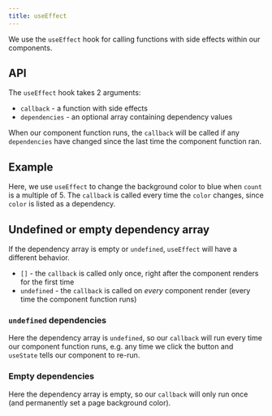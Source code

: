 ```yaml
---
title: useEffect
---
```



<Author name="@msyleung" url="https://twitter.com/msyleung" />

We use the `useEffect` hook for calling functions with side effects within our components.

## API

The `useEffect` hook takes 2 arguments:

- `callback` - a function with side effects
- `dependencies` - an optional array containing dependency values

When our component function runs, the `callback` will be called if any `dependencies` have changed since the last time the component function ran.

## Example

Here, we use `useEffect` to change the background color to blue when `count` is a multiple of 5. The `callback` is called every time the `color` changes, since `color` is listed as a dependency.

<Example code={useEffectWithDeps} />

## Undefined or empty dependency array

If the dependency array is empty or `undefined`, `useEffect` will have a different behavior.

- `[]` - the `callback` is called only once, right after the component renders for the first time
- `undefined` - the `callback` is called on _every_ component render (every time the component function runs)

### `undefined` dependencies

Here the dependency array is `undefined`, so our `callback` will run every time our component function runs, e.g. any time we click the button and `useState` tells our component to re-run.

<Example code={useEffectWithNoDeps} />

### Empty dependencies

Here the dependency array is empty, so our `callback` will only run once (and permanently set a page background color).

<Example code={useEffectWithEmptyDeps} />
